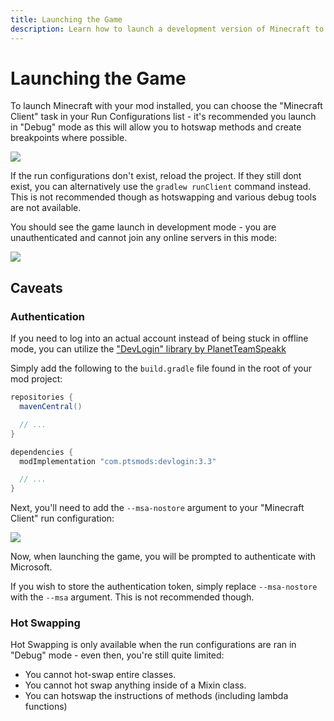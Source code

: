 ```yaml
---
title: Launching the Game
description: Learn how to launch a development version of Minecraft to debug your mods with.
---
```


# Launching the Game

To launch Minecraft with your mod installed, you can choose the "Minecraft Client" task in your Run Configurations list - it's recommended you launch in "Debug" mode as this will allow you to hotswap methods and create breakpoints where possible.

![](/getting-started/launching-the-game_0.png)

If the run configurations don't exist, reload the project. If they still dont exist, you can alternatively use the `gradlew runClient` command instead. This is not recommended though as hotswapping and various debug tools are not available.

You should see the game launch in development mode - you are unauthenticated and cannot join any online servers in this mode:

![](/getting-started/launching-the-game_1.png)

## Caveats

### Authentication

If you need to log into an actual account instead of being stuck in offline mode, you can utilize the ["DevLogin" library by PlanetTeamSpeakk](https://github.com/PlanetTeamSpeakk/DevLogin)

Simply add the following to the `build.gradle` file found in the root of your mod project:

```groovy
repositories {
  mavenCentral()

  // ...
}

dependencies {
  modImplementation "com.ptsmods:devlogin:3.3"

  // ...
}
```

Next, you'll need to add the `--msa-nostore` argument to your "Minecraft Client" run configuration:

![](/getting-started/launching-the-game_2.png)

Now, when launching the game, you will be prompted to authenticate with Microsoft.

If you wish to store the authentication token, simply replace `--msa-nostore` with the `--msa` argument. This is not recommended though.

### Hot Swapping

Hot Swapping is only available when the run configurations are ran in "Debug" mode - even then, you're still quite limited:

- You cannot hot-swap entire classes.
- You cannot hot swap anything inside of a Mixin class.
- You can hotswap the instructions of methods (including lambda functions)